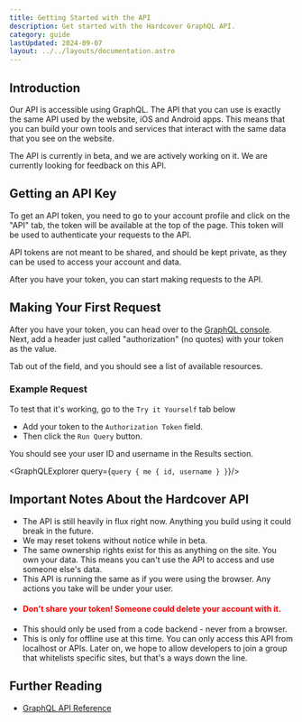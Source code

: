 ```yaml
---
title: Getting Started with the API
description: Get started with the Hardcover GraphQL API.
category: guide
lastUpdated: 2024-09-07
layout: ../../layouts/documentation.astro
---
```



## Introduction
Our API is accessible using GraphQL. The API that you can use is exactly the same API used by the website, iOS and Android apps.
This means that you can build your own tools and services that interact with the same data that you see on the website.

The API is currently in beta, and we are actively working on it.
We are currently looking for feedback on this API.

## Getting an API Key
To get an API token, you need to go to your account profile and click on the "API" tab, the token will be available
at the top of the page. This token will be used to authenticate your requests to the API.

API tokens are not meant to be shared, and should be kept private, as they can be used to access your account and data.

After you have your token, you can start making requests to the API.

## Making Your First Request
After you have your token, you can head over to the [GraphQL console](https://cloud.hasura.io/public/graphiql?endpoint=https://api.hardcover.app/v1/graphql).
Next, add a header just called "authorization" (no quotes) with your token as the value.

Tab out of the field, and you should see a list of available resources.

### Example Request
To test that it's working, go to the `Try it Yourself` tab below
- Add your token to the `Authorization Token` field.
- Then click the `Run Query` button.

You should see your user ID and username in the Results section.

<GraphQLExplorer query={`
query {
    me {
        id,
        username
    }
}
`}/>

## Important Notes About the Hardcover API
- The API is still heavily in flux right now. Anything you build using it could break in the future.
- We may reset tokens without notice while in beta.
- The same ownership rights exist for this as anything on the site.
You own your data.
This means you can't use the API
to access and use someone else's data.
- This API is running the same as if you were using the browser. Any actions you take will be under your user.
- #### <span style="color:red">Don't share your token! Someone could delete your account with it.</span>
- This should only be used from a code backend - never from a browser.
- This is only for offline use at this time.
You can only access this API from localhost or APIs.
Later on, we hope to
allow developers to join a group that whitelists specific sites, but that's a ways down the line.

## Further Reading
- [GraphQL API Reference](https://graphql.org/learn/)
